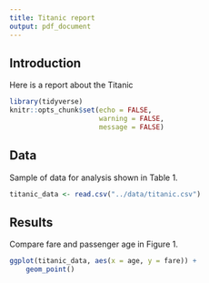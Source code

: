 ```yaml
---
title: Titanic report
output: pdf_document
---
```

## Introduction

Here is a report about the Titanic

```r
library(tidyverse)
knitr::opts_chunk$set(echo = FALSE,
                      warning = FALSE,
                      message = FALSE)
```

## Data

Sample of data for analysis shown in Table 1.

```r
titanic_data <- read.csv("../data/titanic.csv")
```

## Results

Compare fare and passenger age in Figure 1.

``` r
ggplot(titanic_data, aes(x = age, y = fare)) +
    geom_point()
```